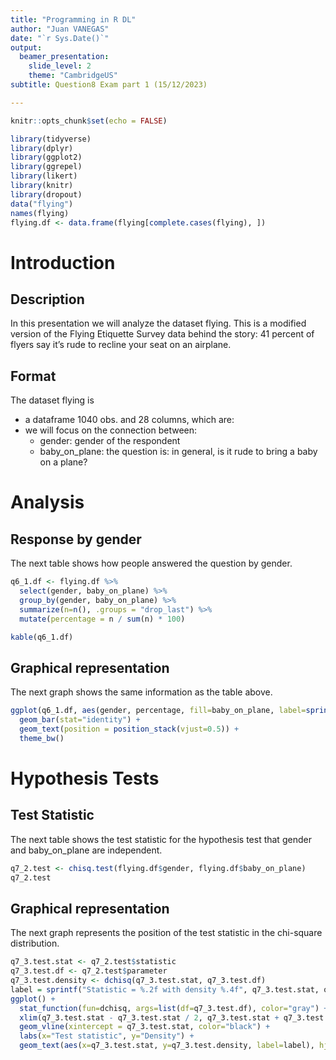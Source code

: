 ```yaml
---
title: "Programming in R DL"
author: "Juan VANEGAS"
date: "`r Sys.Date()`"
output: 
  beamer_presentation:
    slide_level: 2
    theme: "CambridgeUS"
subtitle: Question8 Exam part 1 (15/12/2023) 

---
```


```r
knitr::opts_chunk$set(echo = FALSE)
```

```r
library(tidyverse)
library(dplyr)
library(ggplot2)
library(ggrepel)
library(likert)
library(knitr)
library(dropout)
data("flying")
names(flying)
flying.df <- data.frame(flying[complete.cases(flying), ])

```

# Introduction

## Description
In this presentation we will analyze the dataset flying. This is a modified version of the Flying Etiquette Survey data behind the story: 41 percent of flyers say it's rude to recline your seat on an airplane.

## Format
The dataset flying is


- a dataframe 1040 obs. and 28 columns, which are:
- we will focus on the connection between:
  - gender: gender of the respondent
  - baby_on_plane: the question is: in general, is it rude to bring a baby on a plane?

# Analysis
## Response by gender

The next table shows how people answered the question by gender.

```r
q6_1.df <- flying.df %>%
  select(gender, baby_on_plane) %>%
  group_by(gender, baby_on_plane) %>%
  summarize(n=n(), .groups = "drop_last") %>%
  mutate(percentage = n / sum(n) * 100)

kable(q6_1.df)
```
## Graphical representation

The next graph shows the same information as the table above.
```r
ggplot(q6_1.df, aes(gender, percentage, fill=baby_on_plane, label=sprintf("%.1f %%", percentage))) +
  geom_bar(stat="identity") +
  geom_text(position = position_stack(vjust=0.5)) +
  theme_bw()

```

# Hypothesis Tests

## Test Statistic

The next table shows the test statistic for the hypothesis test that gender and baby_on_plane are independent.

```r
q7_2.test <- chisq.test(flying.df$gender, flying.df$baby_on_plane)
q7_2.test

```

## Graphical representation
The next graph represents the position of the test statistic in the chi-square distribution.     

```r
q7_3.test.stat <- q7_2.test$statistic
q7_3.test.df <- q7_2.test$parameter
q7_3.test.density <- dchisq(q7_3.test.stat, q7_3.test.df)
label = sprintf("Statistic = %.2f with density %.4f", q7_3.test.stat, q7_3.test.density)
ggplot() +
  stat_function(fun=dchisq, args=list(df=q7_3.test.df), color="gray") +
  xlim(q7_3.test.stat - q7_3.test.stat / 2, q7_3.test.stat + q7_3.test.stat / 2) +
  geom_vline(xintercept = q7_3.test.stat, color="black") +
  labs(x="Test statistic", y="Density") +
  geom_text(aes(x=q7_3.test.stat, y=q7_3.test.density, label=label), hjust=-0, vjust=-1) 
```
